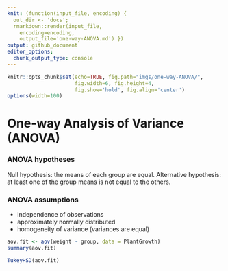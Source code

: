 ```yaml
---
knit: (function(input_file, encoding) {
  out_dir <- 'docs';
  rmarkdown::render(input_file,
    encoding=encoding,
    output_file='one-way-ANOVA.md') })
output: github_document
editor_options:
  chunk_output_type: console
---
```


```r
knitr::opts_chunk$set(echo=TRUE, fig.path="imgs/one-way-ANOVA/",
                      fig.width=6, fig.height=4,
                      fig.show='hold', fig.align='center')
options(width=100)
```

# One-way Analysis of Variance (ANOVA)

### ANOVA hypotheses

Null hypothesis: the means of each group are equal.
Alternative hypothesis: at least one of the group means is not equal to the others.

### ANOVA assumptions

- independence of observations
- approximately normally distributed
- homogeneity of variance (variances are equal)

```r
aov.fit <- aov(weight ~ group, data = PlantGrowth)
summary(aov.fit)

TukeyHSD(aov.fit)
```

